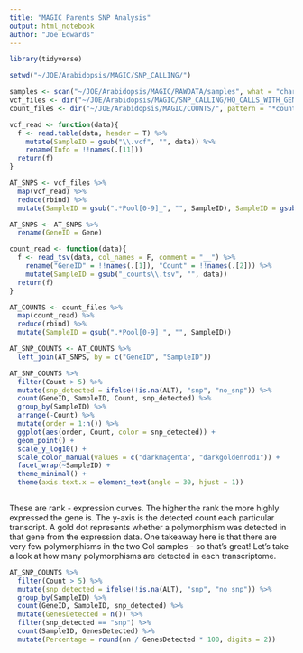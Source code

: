 ```yaml
---
title: "MAGIC Parents SNP Analysis"
output: html_notebook
author: "Joe Edwards"
---
```


```r
library(tidyverse)
```

```r
setwd("~/JOE/Arabidopsis/MAGIC/SNP_CALLING/")
```

```r
samples <- scan("~/JOE/Arabidopsis/MAGIC/RAWDATA/samples", what = "character")
vcf_files <- dir("~/JOE/Arabidopsis/MAGIC/SNP_CALLING/HQ_CALLS_WITH_GENEID/", pattern = '*.vcf', full.names = T)
count_files <- dir("~/JOE/Arabidopsis/MAGIC/COUNTS/", pattern = "*counts.tsv", full.names = T)
```

```r
vcf_read <- function(data){
  f <- read.table(data, header = T) %>% 
    mutate(SampleID = gsub("\\.vcf", "", data)) %>%
    rename(Info = !!names(.[11])) 
  return(f)
}

AT_SNPS <- vcf_files %>% 
  map(vcf_read) %>% 
  reduce(rbind) %>% 
  mutate(SampleID = gsub(".*Pool[0-9]_", "", SampleID), SampleID = gsub("_calls_with_geneid", "", SampleID))

AT_SNPS <- AT_SNPS %>% 
  rename(GeneID = Gene)
```

```r
count_read <- function(data){ 
  f <- read_tsv(data, col_names = F, comment = "__") %>%
    rename("GeneID" = !!names(.[1]), "Count" = !!names(.[2])) %>% 
    mutate(SampleID = gsub("_counts\\.tsv", "", data))
  return(f)
}

AT_COUNTS <- count_files %>% 
  map(count_read) %>% 
  reduce(rbind) %>% 
  mutate(SampleID = gsub(".*Pool[0-9]_", "", SampleID))
```


```r
AT_SNP_COUNTS <- AT_COUNTS %>% 
  left_join(AT_SNPS, by = c("GeneID", "SampleID"))

AT_SNP_COUNTS %>% 
  filter(Count > 5) %>% 
  mutate(snp_detected = ifelse(!is.na(ALT), "snp", "no_snp")) %>% 
  count(GeneID, SampleID, Count, snp_detected) %>% 
  group_by(SampleID) %>% 
  arrange(-Count) %>% 
  mutate(order = 1:n()) %>% 
  ggplot(aes(order, Count, color = snp_detected)) +
  geom_point() +
  scale_y_log10() +
  scale_color_manual(values = c("darkmagenta", "darkgoldenrod1")) +
  facet_wrap(~SampleID) +
  theme_minimal() +
  theme(axis.text.x = element_text(angle = 30, hjust = 1))
  
```

These are rank - expression curves. The higher the rank the more highly expressed the gene is. The y-axis is the detected count each particular transcript. A gold dot represents whether a polymorphism was detected in that gene from the expression data. One takeaway here is that there are very few polymorphisms in the two Col samples - so that's great! Let's take a look at how many polymorphisms are detected in each transcriptome.

```r
AT_SNP_COUNTS %>% 
  filter(Count > 5) %>% 
  mutate(snp_detected = ifelse(!is.na(ALT), "snp", "no_snp")) %>% 
  group_by(SampleID) %>% 
  count(GeneID, SampleID, snp_detected) %>% 
  mutate(GenesDetected = n()) %>% 
  filter(snp_detected == "snp") %>% 
  count(SampleID, GenesDetected) %>%
  mutate(Percentage = round(nn / GenesDetected * 100, digits = 2))
```





